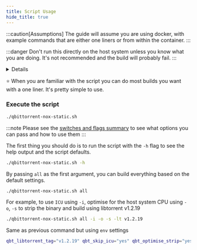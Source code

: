 ```yaml
---
title: Script Usage
hide_title: true
---
```



:::caution[Assumptions]
The guide will assume you are using docker, with example commands that are either one liners or from within the container.
:::

:::danger
Don't run this directly on the host system unless you know what you are doing. It's not recommended and the build will probably fail.
:::

<Details summary="What to expect">![](/qbittorrent-nox-static/docs_images/script_usage/first-run.png)</Details>

⭐ When you are familiar with the script you can do most builds you want with a one liner. It's pretty simple to use.

### Execute the script

```bash
./qbittorrent-nox-static.sh
```

:::note
Please see the [switches and flags summary](./build-help?id=switches-and-flags-summarised) to see what options you can pass and how to use them
:::

The first thing you should do is to run the script with the `-h` flag to see the help output and the script defaults.

```bash
./qbittorrent-nox-static.sh -h
```

By passing `all` as the first argument, you can build everything based on the default settings.

```bash
./qbittorrent-nox-static.sh all
```

For example, to use `ICU` using `-i`, optimise for the host system CPU using `-o`, `-s` to strip the binary and build using libtorrent v1.2.19

```bash
./qbittorrent-nox-static.sh all -i -o -s -lt v1.2.19
```

Same as previous command but using `env` settings

```bash
qbt_libtorrent_tag="v1.2.19" qbt_skip_icu="yes" qbt_optimise_strip="yes" qbt_optimize="-march=native" ./qbittorrent-nox-static.sh all
```
